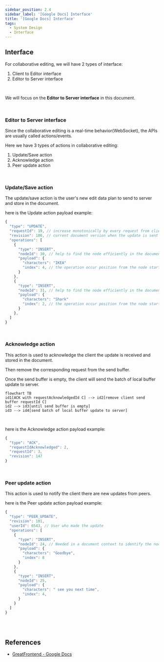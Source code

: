 ```yaml
---
sidebar_position: 2.4
sidebar_label: '[Google Docs] Interface'
title: '[Google Docs] Interface'
tags:
  - System Design
  - Interface
---
```


## Interface

For collaborative editing, we will have 2 types of interface:
1. Client to Editor interface
2. Editor to Server interface

<br />

We will focus on the **Editor to Server interface** in this document.

<br />

### Editor to Server interface

Since the collaborative editing is a real-time behavior(WebSocket), the APIs are usually called actions/events.

Here we have 3 types of actions in collaborative editing:

1. Update/Save action
2. Acknowledge action
3. Peer update action

<br />

### Update/Save action

The update/save action is the user's new edit data plan to send to server and store in the document.

here is the Update action payload example:

```ts
{
  "type": "UPDATE",
  "requestId": 19, // increase monotonically by every request from client session start,
  "revision": 100, // current document version when the update is sent
  "operations": [
    {
      "type": "INSERT",
      "nodeId": 30, // help to find the node efficiently in the document node map
      "payload": {
        "characters": "IKEA"
        "index": 4, // the operation occur position from the node start
      }
    },
    {
      "type": "INSERT",
      "nodeId": 31, // help to find the node efficiently in the document node map
      "payload": {
        "characters": "Shark"
        "index": 2, // the operation occur position from the node start
      }
    },
  ]
}
```


<br />

### Acknowledge action

This action is used to acknowledge the client the update is received and stored in the document.

Then remove the corresponding request from the send buffer.

Once the send buffer is empty, the client will send the batch of local buffer update to server.

```mermaid
flowchart TB
id1[ACK with requestAcknowledgedId C] --> id2[remove client send buffer requestId C]
id2 --> id3[until send buffer is empty]
id3 --> id4[send batch of local buffer update to server]
```

<br />

here is the Acknowledge action payload example:

```js
{
  "type": "ACK",
  "requestIdAcknowledged": 2,
  "requestId": 3,
  "revision": 147
}
```

<br />


### Peer update action

This action is used to notify the client there are new updates from peers.

here is the Peer update action payload example:

```js
{
  "type": "PEER_UPDATE",
  "revision": 101,
  "userId": 6543, // User who made the update
  "operations": [
    {
      "type": "INSERT",
      "nodeId": 24, // Needed in a document context to identify the node to modify
      "payload": {
        "characters": "Goodbye",
        "index": 8
      }
    },
    {
      "type": "INSERT",
      "nodeId": 25,
      "payload": {
        "characters": " see you next time",
        "index": 4,
      }
    }
  ]
}

```

<br /><br />


## References
- [GreatFrontend - Google Docs](https://www.greatfrontend.com/questions/system-design/collaborative-editor-google-docs#interface-definition-api)


<br /><br />